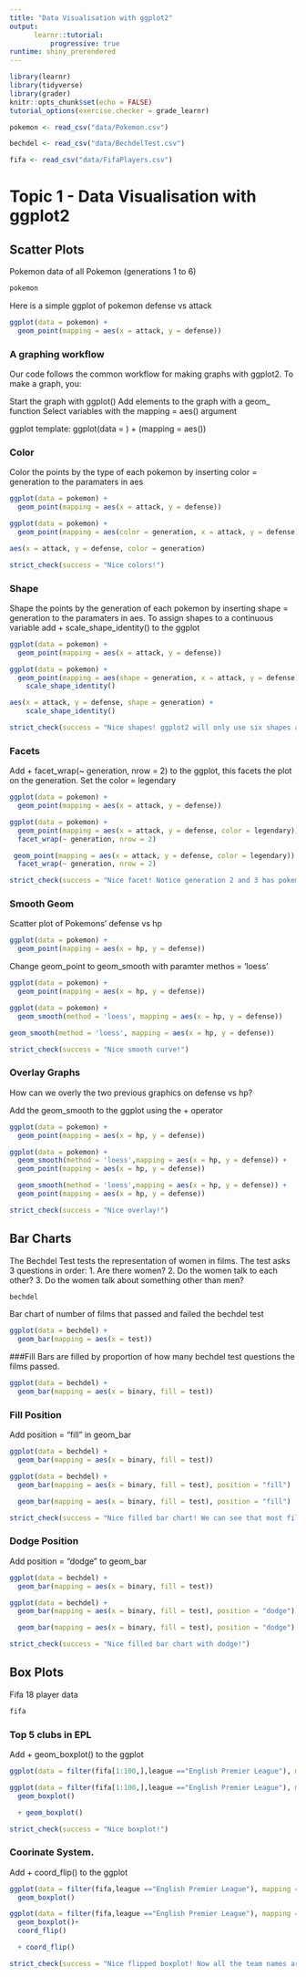 ```yaml
---
title: "Data Visualisation with ggplot2"
output: 
      learnr::tutorial:
          progressive: true
runtime: shiny_prerendered
---
```


```r
library(learnr)
library(tidyverse)
library(grader)
knitr::opts_chunk$set(echo = FALSE)
tutorial_options(exercise.checker = grade_learnr)

pokemon <- read_csv("data/Pokemon.csv")

bechdel <- read_csv("data/BechdelTest.csv")

fifa <- read_csv("data/FifaPlayers.csv")
```


# Topic 1 - Data Visualisation with ggplot2

## Scatter Plots
Pokemon data of all Pokemon (generations 1 to 6)
```r
pokemon
```

Here is a simple ggplot of pokemon defense vs attack
```r
ggplot(data = pokemon) +
  geom_point(mapping = aes(x = attack, y = defense))
```

### A graphing workflow
Our code follows the common workflow for making graphs with ggplot2. To make a graph, you:

Start the graph with ggplot()
Add elements to the graph with a geom_ function
Select variables with the mapping = aes() argument

ggplot template:
 ggplot(data = <DATA>) + 
  <GEOM_FUNCTION>(mapping = aes(<MAPPINGS>))

### Color
Color the points by the type of each pokemon by inserting color = generation to the paramaters in aes
```r
ggplot(data = pokemon) +
  geom_point(mapping = aes(x = attack, y = defense))
```

```r
ggplot(data = pokemon) +
  geom_point(mapping = aes(color = generation, x = attack, y = defense))
```

```r
aes(x = attack, y = defense, color = generation)
```

```r
strict_check(success = "Nice colors!")
```
### Shape
Shape the points by the generation of each pokemon by inserting shape = generation to the paramaters in aes. To assign shapes to a continuous variable add + scale_shape_identity() to the ggplot

```r
ggplot(data = pokemon) +
  geom_point(mapping = aes(x = attack, y = defense))
```

```r
ggplot(data = pokemon) +
  geom_point(mapping = aes(shape = generation, x = attack, y = defense)) +
    scale_shape_identity()
```

```r
aes(x = attack, y = defense, shape = generation) +
    scale_shape_identity()
```

```r
strict_check(success = "Nice shapes! ggplot2 will only use six shapes at a time, additional groups will go unplotted when you use this aesthitc.")
```

### Facets
Add + facet_wrap(~ generation, nrow = 2) to the ggplot, this facets the plot on the generation. Set the color = legendary

```r
ggplot(data = pokemon) +
  geom_point(mapping = aes(x = attack, y = defense))
```

```r
ggplot(data = pokemon) +
  geom_point(mapping = aes(x = attack, y = defense, color = legendary)) +
  facet_wrap(~ generation, nrow = 2)
```

```r
 geom_point(mapping = aes(x = attack, y = defense, color = legendary)) +
  facet_wrap(~ generation, nrow = 2)
```

```r
strict_check(success = "Nice facet! Notice generation 2 and 3 has pokemon with the highest defense and the plot of generation 5 does not have very extreme outliers compared to the other generations.")
```

### Smooth Geom
Scatter plot of Pokemons' defense vs hp
```r
ggplot(data = pokemon) +
  geom_point(mapping = aes(x = hp, y = defense))
```

Change geom_point to geom_smooth with paramter methos = 'loess'
```r
ggplot(data = pokemon) +
  geom_point(mapping = aes(x = hp, y = defense))
```

```r
ggplot(data = pokemon) +
  geom_smooth(method = 'loess', mapping = aes(x = hp, y = defense))
```

```r
geom_smooth(method = 'loess', mapping = aes(x = hp, y = defense))
```

```r
strict_check(success = "Nice smooth curve!")
```

### Overlay Graphs
How can we overly the two previous graphics on defense vs hp?

Add the geom_smooth to the ggplot using the + operator
```r
ggplot(data = pokemon) +
  geom_point(mapping = aes(x = hp, y = defense))
```

```r
ggplot(data = pokemon) +
  geom_smooth(method = 'loess',mapping = aes(x = hp, y = defense)) +
  geom_point(mapping = aes(x = hp, y = defense))
```

```r
  geom_smooth(method = 'loess',mapping = aes(x = hp, y = defense)) +
  geom_point(mapping = aes(x = hp, y = defense))
```

```r
strict_check(success = "Nice overlay!")
```

## Bar Charts
The Bechdel Test tests the representation of women in films.
The test asks 3 questions in order:
1. Are there women?
2. Do the women talk to each other?
3. Do the women talk about something other than men?
```r
bechdel
```

Bar chart of number of films that passed and failed the bechdel test
```r
ggplot(data = bechdel) +
  geom_bar(mapping = aes(x = test))
```

###Fill
Bars are filled by proportion of how many bechdel test questions the films passed.
```r
ggplot(data = bechdel) +
  geom_bar(mapping = aes(x = binary, fill = test))
```

### Fill Position
Add position = "fill" in geom_bar
```r
ggplot(data = bechdel) +
  geom_bar(mapping = aes(x = binary, fill = test))
```

```r
ggplot(data = bechdel) +
  geom_bar(mapping = aes(x = binary, fill = test), position = "fill")
```

```r
  geom_bar(mapping = aes(x = binary, fill = test), position = "fill")
```

```r
strict_check(success = "Nice filled bar chart! We can see that most films that do not pass the test, have women in the film that do not talk to each other.")
```

### Dodge Position
Add position = "dodge" to geom_bar
```r
ggplot(data = bechdel) +
  geom_bar(mapping = aes(x = binary, fill = test))
```

```r
ggplot(data = bechdel) +
  geom_bar(mapping = aes(x = binary, fill = test), position = "dodge")
```

```r
  geom_bar(mapping = aes(x = binary, fill = test), position = "dodge")
```

```r
strict_check(success = "Nice filled bar chart with dodge!")
```

## Box Plots
Fifa 18 player data
```r
fifa
```
### Top 5 clubs in EPL
Add + geom_boxplot() to the ggplot
```r
ggplot(data = filter(fifa[1:100,],league =="English Premier League"), mapping = aes(x = club, y = overall))
```

```r
ggplot(data = filter(fifa[1:100,],league =="English Premier League"), mapping = aes(x = club, y = overall)) + 
  geom_boxplot()
```

```r
  + geom_boxplot()
```

```r
strict_check(success = "Nice boxplot!")
```

### Coorinate System.
Add + coord_flip() to the ggplot
```r
ggplot(data = filter(fifa,league =="English Premier League"), mapping = aes(x = club, y = overall))+ 
  geom_boxplot()
```

```r
ggplot(data = filter(fifa,league =="English Premier League"), mapping = aes(x = club, y = overall)) + 
  geom_boxplot()+ 
  coord_flip()
```

```r
  + coord_flip()
```

```r
strict_check(success = "Nice flipped boxplot! Now all the team names are visible.")
```